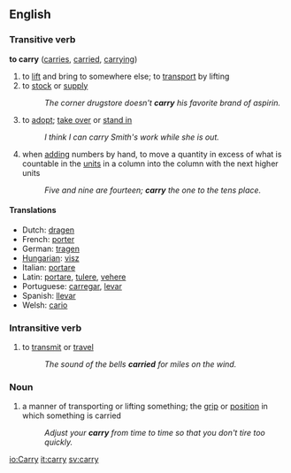 ==English==

===Transitive verb===
'''to carry'''  ([[carries]], [[carried]], [[carrying]])
# to [[lift]] and bring to somewhere else; to [[transport]] by lifting
# to [[stock]] or [[supply]]
#:''The corner drugstore doesn't '''carry''' his favorite brand of aspirin.''
#to [[adopt]]; [[take over]] or [[stand in]]
#:''I think I can carry Smith's work while she is out.''
# when [[adding]] numbers by hand, to move a quantity in excess of what is countable in the [[units]] in a column into the column with the next higher units
#:''Five and nine are fourteen; '''carry''' the one to the tens place.''

====Translations====
{{checktrans}}<!--the following translations were written for def. 1 before the others were added-->
*Dutch: [[dragen]]
*French: [[porter]]
*German: [[tragen]]
*[[Hungarian]]: [[visz]]
*Italian: [[portare]]
*Latin: [[portare]], [[tulere]], [[vehere]]
*Portuguese: [[carregar]], [[levar]]
*Spanish: [[llevar]]
*Welsh: [[cario]]

===Intransitive verb===
#to [[transmit]] or [[travel]]
#:''The sound of the bells '''carried''' for miles on the wind.''

===Noun===
#a manner of transporting or lifting something; the [[grip]] or [[position]] in which something is carried
#:''Adjust your '''carry''' from time to time so that you don't tire too quickly.''

[[io:Carry]]
[[it:carry]]
[[sv:carry]]